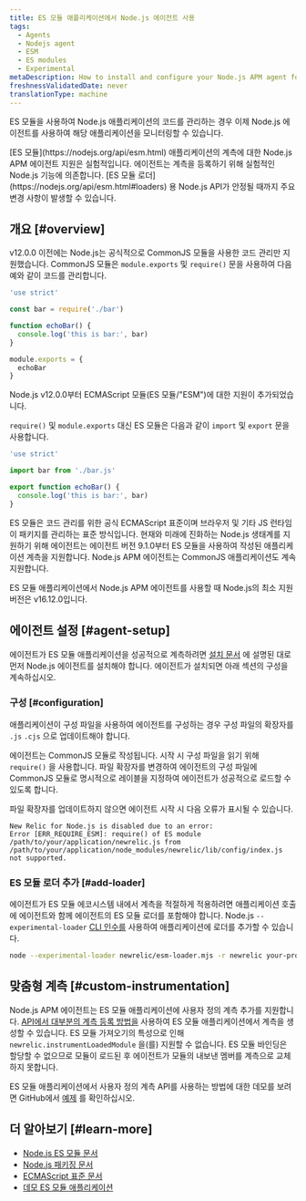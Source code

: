 ```yaml
---
title: ES 모듈 애플리케이션에서 Node.js 에이전트 사용
tags:
  - Agents
  - Nodejs agent
  - ESM
  - ES modules
  - Experimental
metaDescription: How to install and configure your Node.js APM agent for an application that uses ES modules.
freshnessValidatedDate: never
translationType: machine
---
```


ES 모듈을 사용하여 Node.js 애플리케이션의 코드를 관리하는 경우 이제 Node.js 에이전트를 사용하여 해당 애플리케이션을 모니터링할 수 있습니다.

<Callout variant="caution">
  [ES 모듈](https://nodejs.org/api/esm.html) 애플리케이션의 계측에 대한 Node.js APM 에이전트 지원은 실험적입니다. 에이전트는 계측을 등록하기 위해 실험적인 Node.js 기능에 의존합니다. [ES 모듈 로더](https://nodejs.org/api/esm.html#loaders) 용 Node.js API가 안정될 때까지 주요 변경 사항이 발생할 수 있습니다.
</Callout>

## 개요 [#overview]

v12.0.0 이전에는 Node.js는 공식적으로 CommonJS 모듈을 사용한 코드 관리만 지원했습니다. CommonJS 모듈은 `module.exports` 및 `require()` 문을 사용하여 다음 예와 같이 코드를 관리합니다.

```js
'use strict'

const bar = require('./bar')

function echoBar() {
  console.log('this is bar:', bar)
}

module.exports = {
  echoBar
}
```

Node.js v12.0.0부터 ECMAScript 모듈(ES 모듈/"ESM")에 대한 지원이 추가되었습니다.

`require()` 및 `module.exports` 대신 ES 모듈은 다음과 같이 `import` 및 `export` 문을 사용합니다.

```js
'use strict'

import bar from './bar.js'

export function echoBar() {
  console.log('this is bar:', bar)
}
```

ES 모듈은 코드 관리를 위한 공식 ECMAScript 표준이며 브라우저 및 기타 JS 런타임이 패키지를 관리하는 표준 방식입니다. 현재와 미래에 진화하는 Node.js 생태계를 지원하기 위해 에이전트는 에이전트 버전 9.1.0부터 ES 모듈을 사용하여 작성된 애플리케이션 계측을 지원합니다. Node.js APM 에이전트는 CommonJS 애플리케이션도 계속 지원합니다.

<Callout variant="important">
  ES 모듈 애플리케이션에서 Node.js APM 에이전트를 사용할 때 Node.js의 최소 지원 버전은 v16.12.0입니다.
</Callout>

## 에이전트 설정 [#agent-setup]

에이전트가 ES 모듈 애플리케이션을 성공적으로 계측하려면 [설치 문서](/docs/apm/agents/nodejs-agent/installation-configuration/install-nodejs-agent) 에 설명된 대로 먼저 Node.js 에이전트를 설치해야 합니다. 에이전트가 설치되면 아래 섹션의 구성을 계속하십시오.

### 구성 [#configuration]

애플리케이션이 구성 파일을 사용하여 에이전트를 구성하는 경우 구성 파일의 확장자를 `.js` `.cjs` 으로 업데이트해야 합니다.

에이전트는 CommonJS 모듈로 작성됩니다. 시작 시 구성 파일을 읽기 위해 `require()` 을 사용합니다. 파일 확장자를 변경하여 에이전트의 구성 파일에 CommonJS 모듈로 명시적으로 레이블을 지정하여 에이전트가 성공적으로 로드할 수 있도록 합니다.

파일 확장자를 업데이트하지 않으면 에이전트 시작 시 다음 오류가 표시될 수 있습니다.

```
New Relic for Node.js is disabled due to an error:
Error [ERR_REQUIRE_ESM]: require() of ES module /path/to/your/application/newrelic.js from /path/to/your/application/node_modules/newrelic/lib/config/index.js not supported.
```

### ES 모듈 로더 추가 [#add-loader]

에이전트가 ES 모듈 에코시스템 내에서 계측을 적절하게 적용하려면 애플리케이션 호출에 에이전트와 함께 에이전트의 ES 모듈 로더를 포함해야 합니다. Node.js `--experimental-loader` [CLI 인수를](https://nodejs.org/api/cli.html#--experimental-loadermodule) 사용하여 애플리케이션에 로더를 추가할 수 있습니다.

```sh
node --experimental-loader newrelic/esm-loader.mjs -r newrelic your-program.js
```

## 맞춤형 계측 [#custom-instrumentation]

Node.js APM 에이전트는 ES 모듈 애플리케이션에 사용자 정의 계측 추가를 지원합니다. [API에서 대부분의 계측 등록 방법을](/docs/apm/agents/nodejs-agent/api-guides/nodejs-agent-api/#custom-instrumentation-api) 사용하여 ES 모듈 애플리케이션에서 계측을 생성할 수 있습니다. ES 모듈 가져오기의 특성으로 인해 `newrelic.instrumentLoadedModule` 을(를) 지원할 수 없습니다. ES 모듈 바인딩은 할당할 수 없으므로 모듈이 로드된 후 에이전트가 모듈의 내보낸 멤버를 계측으로 교체하지 못합니다.

ES 모듈 애플리케이션에서 사용자 정의 계측 API를 사용하는 방법에 대한 데모를 보려면 GitHub에서 [예제](https://github.com/newrelic/newrelic-node-examples/blob/main/esm-app/custom-instrumentation/index.js) 를 확인하십시오.

## 더 알아보기 [#learn-more]

* [Node.js ES 모듈 문서](https://nodejs.org/api/esm.html#introduction)
* [Node.js 패키징 문서](https://nodejs.org/api/packages.html#introduction)
* [ECMAScript 표준 문서](https://tc39.es/ecma262/#sec-modules)
* [데모 ES 모듈 애플리케이션](https://github.com/newrelic/newrelic-node-examples/tree/main/esm-app)
